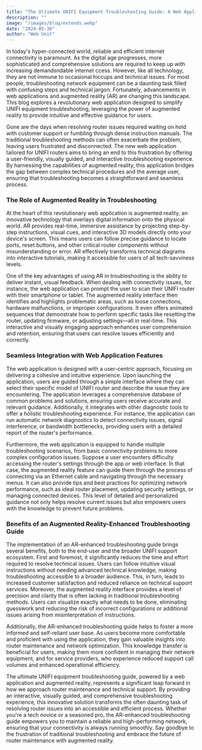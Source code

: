 ```yaml
---
title: "The Ultimate UNIFI Equipment Troubleshooting Guide: A Web Application Revolutionizing Router Maintenance with Augmented Reality"
description: ""
image: "/images/blog/extends.webp"
date: "2024-05-30"
author: "Web Unit"
---
```


In today's hyper-connected world, reliable and efficient internet connectivity is paramount. As the digital age progresses, more sophisticated and comprehensive solutions are required to keep up with increasing demandsndable internet ccess. However, like all technology, they are not immune to occasional hiccups and technical issues. For most people, troubleshooting network equipment can be a daunting task filled with confusing steps and technical jargon. Fortunately, advancements in web applications and augmented reality (AR) are changing this landscape. This blog explores a revolutionary web application designed to simplify UNIFI equipment troubleshooting, leveraging the power of augmented reality to provide intuitive and effective guidance for users.

Gone are the days when resolving router issues required waiting on hold with customer support or fumbling through dense instruction manuals. The traditional troubleshooting methods can often exacerbate the problem, leaving users frustrated and disconnected. The new web application tailored for UNIFI routers aims to bring an end to this frustration by offering a user-friendly, visually guided, and interactive troubleshooting experience. By harnessing the capabilities of augmented reality, this application bridges the gap between complex technical procedures and the average user, ensuring that troubleshooting becomes a straightforward and seamless process.

### The Role of Augmented Reality in Troubleshooting

At the heart of this revolutionary web application is augmented reality, an innovative technology that overlays digital information onto the physical world. AR provides real-time, immersive assistance by projecting step-by-step instructions, visual cues, and interactive 3D models directly onto your device's screen. This means users can follow precise guidance to locate ports, reset buttons, and other critical router components without misunderstanding or error. AR effectively transforms technical diagrams into interactive tutorials, making it accessible for users of all tech-savviness levels.

One of the key advantages of using AR in troubleshooting is the ability to deliver instant, visual feedback. When dealing with connectivity issues, for instance, the web application can prompt the user to scan their UNIFI router with their smartphone or tablet. The augmented reality interface then identifies and highlights problematic areas, such as loose connections, hardware malfunctions, or improper configurations. It even offers animated sequences that demonstrate how to perform specific tasks like resetting the router, updating firmware, or adjusting settings—all in real-time. This interactive and visually engaging approach enhances user comprehension and retention, ensuring that users can resolve issues efficiently and correctly.

### Seamless Integration with Web Application Features

The web application is designed with a user-centric approach, focusing on delivering a cohesive and intuitive experience. Upon launching the application, users are guided through a simple interface where they can select their specific model of UNIFI router and describe the issue they are encountering. The application leverages a comprehensive database of common problems and solutions, ensuring users receive accurate and relevant guidance. Additionally, it integrates with other diagnostic tools to offer a holistic troubleshooting experience. For instance, the application can run automatic network diagnostics to detect connectivity issues, signal interference, or bandwidth bottlenecks, providing users with a detailed report of the router's performance.

Furthermore, the web application is equipped to handle multiple troubleshooting scenarios, from basic connectivity problems to more complex configuration issues. Suppose a user encounters difficulty accessing the router's settings through the app or web interface. In that case, the augmented reality feature can guide them through the process of connecting via an Ethernet cable and navigating through the necessary menus. It can also provide tips and best practices for optimizing network performance, such as ideal router placement, updating security settings, or managing connected devices. This level of detailed and personalized guidance not only helps resolve current issues but also empowers users with the knowledge to prevent future problems.

### Benefits of an Augmented Reality-Enhanced Troubleshooting Guide

The implementation of an AR-enhanced troubleshooting guide brings several benefits, both to the end-user and the broader UNIFI support ecosystem. First and foremost, it significantly reduces the time and effort required to resolve technical issues. Users can follow intuitive visual instructions without needing advanced technical knowledge, making troubleshooting accessible to a broader audience. This, in turn, leads to increased customer satisfaction and reduced reliance on technical support services. Moreover, the augmented reality interface provides a level of precision and clarity that is often lacking in traditional troubleshooting methods. Users can visualize exactly what needs to be done, eliminating guesswork and reducing the risk of incorrect configurations or additional issues arising from misinterpretation of instructions.

Additionally, the AR-enhanced troubleshooting guide helps to foster a more informed and self-reliant user base. As users become more comfortable and proficient with using the application, they gain valuable insights into router maintenance and network optimization. This knowledge transfer is beneficial for users, making them more confident in managing their network equipment, and for service providers, who experience reduced support call volumes and enhanced operational efficiency.

The ultimate UNIFI equipment troubleshooting guide, powered by a web application and augmented reality, represents a significant leap forward in how we approach router maintenance and technical support. By providing an interactive, visually guided, and comprehensive troubleshooting experience, this innovative solution transforms the often daunting task of resolving router issues into an accessible and efficient process. Whether you're a tech novice or a seasoned pro, the AR-enhanced troubleshooting guide empowers you to maintain a reliable and high-performing network, ensuring that your connectivity is always running smoothly. Say goodbye to the frustration of traditional troubleshooting and embrace the future of router maintenance with augmented reality.
